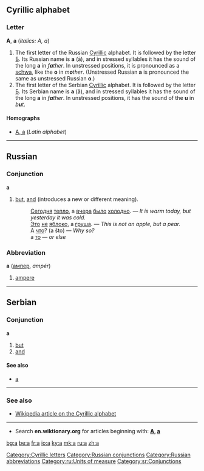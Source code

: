 ==Cyrillic alphabet==
[[Category:Cyrillic letters]]
===Letter===
'''А''', '''а''' (''italics: A, a'')

#The first letter of the Russian [[Cyrillic]] alphabet. It is followed by the letter [[б|Б]]. Its Russian name is '''а''' (ā), and in stressed syllables it has the sound of the long '''a''' in ''f'''a'''ther''. In unstressed positions, it is pronounced as a [[schwa]], like the '''o''' in ''m'''o'''ther''. (Unstressed Russian '''а''' is pronounced the same as unstressed Russian '''о'''.)
#The first letter of the Serbian [[Cyrillic]] alphabet. It is followed by the letter [[б|Б]]. Its Serbian name is '''а''' (ā), and in stressed syllables it has the sound of the long '''a''' in ''f'''a'''ther''. In unstressed positions, it has the sound of the '''u''' in ''b'''u'''t''.

====Homographs====
*[[a|A, a]] (''Latin alphabet'')


----

==Russian==
===Conjunction===
'''а'''

#[[but]], [[and]] (introduces a new or different meaning).
#:[[Сегодня]] [[теплый|тепло]], а [[вчера]] [[быть|было]] [[холодный|холодно]]. — ''It is warm today, but yesterday it was cold.''
#:[[Это]] [[не]] [[яблоко]], а [[груша]]. — ''This is not an apple, but a pear.''
#:А [[что]]? (a što) — ''Why so?''
#:а [[тот|то]] — ''or else''

===Abbreviation===
'''а''' ([[ампер]], ''ampér'')

# [[ampere]]

[[Category:Russian conjunctions]]
[[Category:Russian abbreviations]]
[[Category:ru:Units of measure]]


----

==Serbian==
[[Category:sr:Conjunctions]]
===Conjunction===
'''а'''
#[[but]]
#[[and]]
====See also====
*[[a#Serbian|a]]

----

===See also===
*[[w:Cyrillic alphabet|Wikipedia article on the Cyrillic alphabet]]

----

*Search '''en.wiktionary.org''' for articles beginning with: '''[http://en.wiktionary.org/w/index.php?title=Special%3AAllpages&from=%D0%90&namespace=0 А], [http://en.wiktionary.org/w/index.php?title=Special%3AAllpages&from=%D0%B0&namespace=0 а]'''

[[bg:а]]
[[be:а]]
[[fr:а]]
[[io:а]]
[[ky:а]]
[[mk:а]]
[[ru:а]]
[[zh:а]]